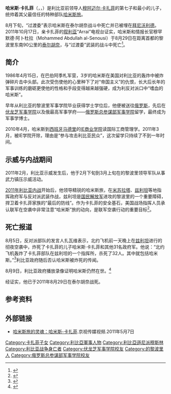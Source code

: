 {{noteTA
|T=zh-cn:哈米斯·卡扎菲; zh-tw:哈米斯·格達費; zh-hk:哈米斯·卡達菲; zh-sg:哈米斯·卡达菲;
|G1=IT
|1=zh-cn:卡扎菲; zh-tw:格達費; zh-hk:卡達菲; zh-sg:卡达菲;
}}
{{Infobox Politician
|image name     =
|imagesize      =
|caption        =
|name           = 哈米斯·格達費<br />خميس القذافي
|birth_date     =1983年5月27日
|birth_place    = {{flag|LBA|1977}}[[的黎波里|的黎波里]]
|death_date     = {{death date and age|2011|08|29|1983|5|27}}
|death_place    = {{LBA}}[[泰尔胡奈|泰尔胡奈]]
|birthname      =
|nationality    = 利比亚
|relations      = [[穆阿迈尔·卡扎菲|穆阿迈尔·卡扎菲]]（父親）
|alma_mater     = [[伏龙芝军事学院|伏龙芝军事学院]] ([[莫斯科|莫斯科]])
|occupation     =
|profession     =
|religion       = [[伊斯兰教|伊斯兰教]]
|website        = 
}}

'''哈米斯·卡扎菲'''（{{lang-ar|خميس القذافي}}，{{lang-en|Khamis al-Gaddafi}}，{{bd|1983年|5月27日|2011年|8月29日|catIdx=H}}）是利比亚前领导人[[穆阿迈尔·卡扎菲|穆阿迈尔·卡扎菲]]的第七子和最小的儿子，统帅着其父最信任的特种部队[[哈米斯旅|哈米斯旅]]。

8月下旬，“过渡委”表示哈米斯在泰尔胡奈战斗中死亡并已被埋在[[拜尼沃利德|拜尼沃利德]]。2011年10月17日，亲卡扎菲的[[叙利亚|叙利亚]]“Arrai”电视台证实，哈米斯和情报长官穆罕默德·阿卜杜拉（Mohammed Abdullah al-Senousi）于8月29日在距离首都的黎波里东南90公里的[[泰尔胡奈|泰尔胡奈]]，与“过渡委”武装的战斗中死亡<ref>{{Cite web |url=http://news.ifeng.com/world/special/libiya/content-2/detail_2011_10/17/9910073_0.shtml |title=亲卡扎菲电视台证实卡扎菲之子哈米斯已战死 |accessdate=2011-10-17 |archive-date=2011-10-18 |archive-url=https://web.archive.org/web/20111018181300/http://news.ifeng.com/world/special/libiya/content-2/detail_2011_10/17/9910073_0.shtml |dead-url=no }}</ref>。

== 简介 ==

1986年4月15日，在巴伯阿季札军营，3岁的哈米斯在美国对利比亚的轰炸中被炸弹碎片击中头部。此次受伤使他的心里种下了对“帝国主义”的仇恨，长大后长年的军事训练的磨砺更使他的性格和手段变得越来越强硬，成为利反对派口中“嗜血的哈米斯”。

早年从利比亚的黎波里军事学院毕业获得学士学位后，他便被送往[[俄罗斯|俄罗斯]]，先后在[[伏龙芝军事学院|伏龙芝军事学院]]以及俄最高军事学府——[[俄罗斯总参谋部军事学院|俄罗斯总参谋部军事学院]]留学，最终成为军事学博士。

2010年4月，哈米斯到[[西班牙|西班牙]][[马德里|马德里]]的[[IE_商學院|IE商业学院]]读国际工商管理学。2011年3月，被IE学院开除，理由是“参与攻击利比亚民众”，这次留学只持续了不到一年时间。

== 示威与内战期间 ==
2011年2月，利比亚示威发生后，他于2月下旬到3月上旬在的黎波里领导军队从事武力镇压示威活动。

[[2011年利比亚内战|2011年利比亚内战]]开始后，他领导精锐的哈米斯旅，在[[米苏拉塔|米苏拉塔]]、[[兹利坦|兹利坦]]等地指挥政府军与反对派武装作战，兹利坦是[[国民解放军|国民解放军]]进攻的黎波里的一个重要障碍，捍卫着卡扎菲家族的“最后的防线”。作为卡扎菲的安全基石，美国战场指挥人员承认联军在空袭中非常注意“哈米斯”旅的动向，是联军空袭行动的重要目标<ref name=>{{cite web |url=http://news.ifeng.com/world/special/libiya/content-2/detail_2011_08/05/8208187_0.shtml |language= |title=利比亚反对派称北约空袭炸死卡扎菲第六子哈米斯 |publisher=中国新闻网 |date=2011年8月5日 |accessdate= |archive-date=2011年8月6日 |archive-url=https://web.archive.org/web/20110806012437/http://news.ifeng.com/world/special/libiya/content-2/detail_2011_08/05/8208187_0.shtml |dead-url=no }}</ref>。

== 死亡报道 ==
8月5日，反对派部队的发言人扎瓦维表示，北约飞机前一天晚上在[[兹利坦|兹利坦]]进行的彻夜空袭中，炸死了卡扎菲的儿子哈米斯·卡扎菲和其他31名政府军。他说：“北约飞机轰炸了卡扎菲部队在兹利坦的一个指挥所，杀死了32人。其中就包括哈米斯。”<ref>{{Cite web |url=http://news.163.com/11/0805/15/7AN2249T00014JB6.html |title=卡扎菲之子哈米斯被北约空袭炸死 |access-date=2011-08-05 |archive-date=2019-05-15 |archive-url=https://web.archive.org/web/20190515050155/http://news.163.com/11/0805/15/7AN2249T00014JB6.html |dead-url=yes }}</ref>利比亚政府随后否认哈米斯被炸死的传闻。

8月9日，利比亚政府播放录像证明哈米斯仍然在世。<ref>{{Cite web |url=http://news.163.com/11/0810/14/7B3OQNEF00014JB6.html |title=利比亚政府电视台播卡扎菲儿子录像 否认其死亡 |access-date=2011-08-11 |archive-url=https://web.archive.org/web/20110821075307/http://news.163.com/11/0810/14/7B3OQNEF00014JB6.html |archive-date=2011-08-21 |dead-url=yes }}</ref>

经证实，他已于2011年8月29日在泰尔胡奈战死。

== 参考资料 ==
{{reflist}}

== 外部链接 ==
* [http://news.ifeng.com/mil/video/detail_2011_05/07/6227129_0.shtml?_from_ralated 哈米斯旅的灵魂：哈米斯-卡扎菲]{{Wayback|url=http://news.ifeng.com/mil/video/detail_2011_05/07/6227129_0.shtml?_from_ralated |date=20110806104639 }}.京视传媒视频.2011年5月7日

{{Muammar Gaddafi}}

{{DEFAULTSORT:Gaddafi, Khamis}}
[[Category:卡扎菲子女|Category:卡扎菲子女]]
[[Category:利比亞軍事人物|Category:利比亞軍事人物]]
[[Category:利比亞遜尼派穆斯林|Category:利比亞遜尼派穆斯林]]
[[Category:利比亚战争身亡者|Category:利比亚战争身亡者]]
[[Category:伏龙芝军事学院校友|Category:伏龙芝军事学院校友]]
[[Category:的黎波里人|Category:的黎波里人]]
[[Category:俄罗斯总参谋部军事学院校友|Category:俄罗斯总参谋部军事学院校友]]
